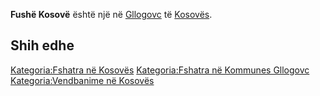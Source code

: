 {{Fshat në 
 | Emri                = Fushë Kosovë
 | EmriAlt                = 
 | NAME_SHORT_FORM=      
 | NAME_GENERIC=      
 | NAME_SORT_NAME_RO=      FUSHEKOSOVE
 | FULL_NAME_RO = Fushë Kosovë
 | FULL_NAME_ND_RO=Fushe Kosove
 | SORT_NAME_RG=FUSHEKOSOVE
 | FULL_NAME_RG=Fushë Kosovë
 | FULL_NAME_ND_RG=Fushe Kosove
 | SRP_NAME_SHORT_FORM=      
 | SRP_NAME_GENERIC=      
 | SRP_NAME_SORT_NAME_RO=      
 | SRP_FULL_NAME_RO = 
 | SRP_FULL_NAME_ND_RO=
 | SRP_SORT_NAME_RG=
 | SRP_FULL_NAME_RG=
 | SRP_FULL_NAME_ND_RG=
 | Emri (Rasa dhanore) = 
 | Figura              = 
 | Shteti              = Kosovo
 | Komuna              = Gllogovc
 | Kodi postar         = 
 | Sipërfaqja          = 

 | Popullsia           = 

 | Regj. i popullsisë  = 
 | Dend. e popullsisë  = 
 | Faqja zyrtare       = 
 <!--- Koordinatat ----> 
 | Gjerësia            = 42.663944
 | Gjatësia            = 21.096111
 | Lartësia            = 
}}
'''Fushë Kosovë''' është një [[]] në [[Gllogovc]] të [[Kosovës]].

<!-- == Gjeografia == -->
<!-- == Historia == -->
<!-- == Demografia == -->
== Shih edhe ==
{{Komuna Gllogovc}}
{{Kosovo-Administrata-Cung}}

[[Kategoria:Fshatra në Kosovës]]
[[Kategoria:Fshatra në Kommunes Gllogovc]]
[[Kategoria:Vendbanime në Kosovës]]